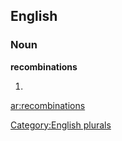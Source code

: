 
==English==

===Noun===
'''recombinations'''

# {{plural of|[[recombination]]}}

{{anagrams:en/abceiimnnoorst}}
[[Category:English plurals]]

[[ar:recombinations]]